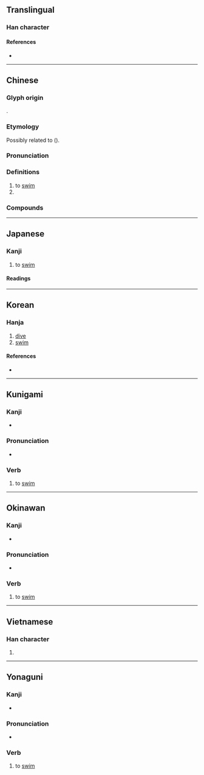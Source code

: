 {{character info/new}}
==Translingual==
{{stroke order|strokes=8}}

===Han character===
{{Han char|rn=85|rad=水|as=05|sn=8|four=33132|canj=EINE|ids=⿰氵永}}

====References====
* {{Han ref|kx=0619.020|dkj=17328|dj=1014.030|hdz=31595.050|uh=6CF3|ud=27891|bh=AA61|bd=43617}}

----

==Chinese==
{{zh-forms}}

===Glyph origin===
{{Han etym}}
{{Han compound|水|alt1=氵|永|ls=psc|c1=s|c2=p}}.

===Etymology===
Possibly related to {{cog|th|ว่าย||to swim}} ({{zh-ref|Schuessler, 2007}}).

===Pronunciation===
{{zh-pron
|m=yǒng
|m-s=yun4
|c=wing6
|c-t=ven5
|g=yn5
|h=pfs=yún;gd=yun3
|j=yng2
|mb=
|md=êng
|mn=éng
|mn-t=iong3
|w=2ion
|x=yn4
|mc=y
|oc=y
|cat=v,pn
}}

===Definitions===
{{zh-hanzi}}

# to [[swim]]
# {{surname|lang=zh}}

===Compounds===
{{zh-der|游泳:swim|蝶泳:butterfly stroke|仰泳:backstroke|背泳:backstroke|蛙泳:breaststroke|自由泳:freestyle|側泳|潛泳|游泳池|捷泳|游泳圈|泳裝|泳衣|游泳衣|泳池|游泳褲|泳氣鐘|涵泳|海豚泳|爬泳}}

----

==Japanese==

===Kanji===
{{ja-kanji|grade=3|rs=水05}}

# to [[swim]]

====Readings====
{{ja-readings
|goon=よう<やう<ゐやう
|kanon=えい<ゑい
|kun=およ-ぐ
}}

----

==Korean==

===Hanja===
{{ko-hanja|hangeul=영|eumhun=|rv=yeong|mr=yŏng|y=yeng}}

# [[dive]]
# [[swim]]

====References====
* {{Hanja ref|nav=10627}}

----

==Kunigami==

===Kanji===
{{head|xug|kanji}}

* {{ja-readings|kun=[[ういじゅん]] ([[泳じゅん]], uijun)}}

===Pronunciation===
* {{IPA|/ʔuid͡ʑuŋ/|lang=xug}}

===Verb===
{{head|xug|verb|hiragana|ういじゅん|romaji|uijun}}

# to [[swim]]

----

==Okinawan==

===Kanji===
{{head|ryu|kanji}}

* {{ja-readings|kun=[[っゐーじゅん]] ([[泳じゅん]], qwiijun)}}

===Pronunciation===
* {{IPA|/ʔwiːd͡ʑuŋ/|lang=ryu}}

===Verb===
{{head|ryu|verb|hiragana|っゐーじゅん|romaji|qwiijun}}

# to [[swim]]

----

==Vietnamese==

===Han character===
{{vi-hantu|[[vịnh]], [[vạnh]]|rs=水05}}

# {{defn|lang=vi|sort=水05}}

----

==Yonaguni==

===Kanji===
{{head|yoi|kanji}}

* {{ja-readings|kun=[[うく゚ん]] ([[泳く゚ん]], ungun)}}

===Pronunciation===
* {{IPA|/uŋuŋ/|lang=yoi}}

===Verb===
{{head|yoi|verb|hiragana|うく゚ん|romaji|ungun}}

# to [[swim]]